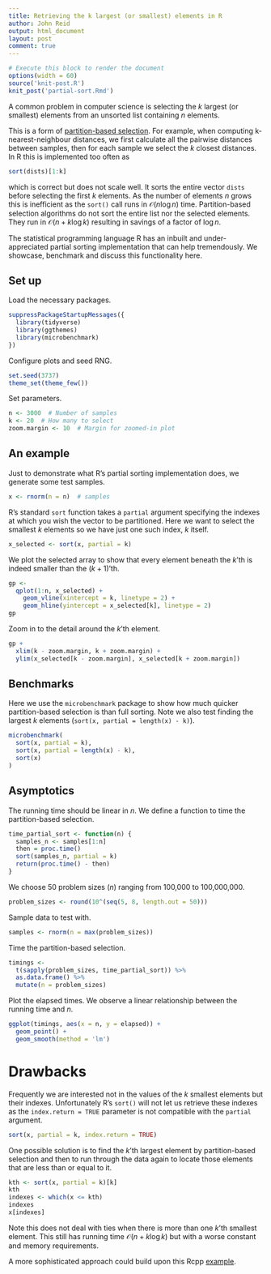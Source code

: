 ```yaml
---
title: Retrieving the k largest (or smallest) elements in R
author: John Reid
output: html_document
layout: post
comment: true
---
```


```r

# Execute this block to render the document
options(width = 60)
source('knit-post.R')
knit_post('partial-sort.Rmd')

```


A common problem in computer science is selecting the $k$ largest (or smallest)
elements from an unsorted list containing $n$ elements.

This is a form of [partition-based selection](
https://en.wikipedia.org/wiki/Selection_algorithm#Partition-based_selection).
For example, when computing k-nearest-neighbour distances, we first calculate
all the pairwise distances between samples, then for each sample we select the
$k$ closest distances. In R this is implemented too often as

```r
sort(dists)[1:k]
```

which is correct but does not scale well. It sorts the entire vector `dists`
before selecting the first $k$ elements. As the number of elements $n$ grows
this is inefficient as the `sort()` call runs in $\mathcal{O}(n \log n)$ time.
Partition-based selection algorithms do not sort the entire list nor the
selected elements. They run in $\mathcal{O}(n + k \log k)$ resulting in savings
of a factor of $\log n$.

The statistical programming language R has an inbuilt and under-appreciated
partial sorting implementation that can help tremendously. We showcase,
benchmark and discuss this functionality here.


## Set up

Load the necessary packages.
```r

suppressPackageStartupMessages({
  library(tidyverse)
  library(ggthemes)
  library(microbenchmark)
})

```


Configure plots and seed RNG.
```r

set.seed(3737)
theme_set(theme_few())

```


Set parameters.
```r

n <- 3000  # Number of samples
k <- 20  # How many to select
zoom.margin <- 10  # Margin for zoomed-in plot

```


## An example

Just to demonstrate what R's partial sorting implementation does, we generate
some test samples.

```r

x <- rnorm(n = n)  # samples

```

R's standard `sort` function takes a `partial` argument specifying the indexes
at which you wish the vector to be partitioned. Here we want to select the
smallest $k$ elements so we have just one such index, $k$ itself.

```r

x_selected <- sort(x, partial = k)

```

We plot the selected array to show that every element beneath the $k$'th is indeed
smaller than the $(k+1)$'th.

```r

gp <-
  qplot(1:n, x_selected) +
    geom_vline(xintercept = k, linetype = 2) +
    geom_hline(yintercept = x_selected[k], linetype = 2)
gp

```

Zoom in to the detail around the $k$'th element.

```r

gp +
  xlim(k - zoom.margin, k + zoom.margin) +
  ylim(x_selected[k - zoom.margin], x_selected[k + zoom.margin])

```


## Benchmarks

Here we use the `microbenchmark` package to show how much quicker
partition-based selection is than full sorting. Note we also test finding the
largest $k$ elements (`sort(x, partial = length(x) - k)`).

```r

microbenchmark(
  sort(x, partial = k),
  sort(x, partial = length(x) - k),
  sort(x)
)

```


## Asymptotics

The running time should be linear in $n$. We define a function to time the
partition-based selection.

```r

time_partial_sort <- function(n) {
  samples_n <- samples[1:n]
  then = proc.time()
  sort(samples_n, partial = k)
  return(proc.time() - then)
}

```

We choose 50 problem sizes ($n$) ranging from 100,000 to 100,000,000.

```r

problem_sizes <- round(10^(seq(5, 8, length.out = 50)))

```

Sample data to test with.
```r

samples <- rnorm(n = max(problem_sizes))

```

Time the partition-based selection.

```r

timings <-
  t(sapply(problem_sizes, time_partial_sort)) %>%
  as.data.frame() %>%
  mutate(n = problem_sizes)

```

Plot the elapsed times. We observe a linear relationship between the running
time and $n$.

```r

ggplot(timings, aes(x = n, y = elapsed)) +
  geom_point() +
  geom_smooth(method = 'lm')

```


# Drawbacks

Frequently we are interested not in the values of the $k$ smallest elements but
their indexes. Unfortunately R's `sort()` will not let us retrieve these
indexes as the `index.return = TRUE` parameter is not compatible with the
`partial` argument.

```r

sort(x, partial = k, index.return = TRUE)

```

One possible solution is to find the $k$'th largest element by partition-based
selection and then to run through the data again to locate those elements that
are less than or equal to it.

```r

kth <- sort(x, partial = k)[k]
kth
indexes <- which(x <= kth)
indexes
x[indexes]

```

Note this does not deal with ties when there is more than one $k$'th smallest element.
This still has running time $\mathcal{O}(n + k \log k)$ but with a worse constant and
memory requirements.

A more sophisticated approach could build upon this Rcpp
[example](http://gallery.rcpp.org/articles/sorting/).
